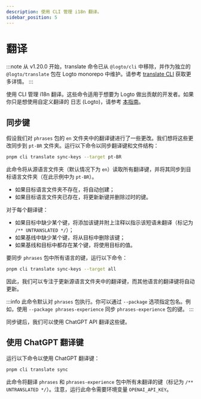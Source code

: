 ```yaml
---
description: 使用 CLI 管理 i18n 翻译。
sidebar_position: 5
---
```


# 翻译

:::note
从 v1.20.0 开始，translate 命令已从 `@logto/cli` 中移除，并作为独立的 `@logto/translate` 包在 Logto monorepo 中维护。请参考 [translate CLI](/logto-oss/translate-cli/) 获取更多详情。
:::

使用 CLI 管理 i18n 翻译。这些命令适用于想要为 Logto 做出贡献的开发者。如果你只是想使用自定义翻译的 日志 (Logto)，请参考 [本指南](/customization/localized-languages/)。

## 同步键

假设我们对 `phrases` 包的 `en` 文件夹中的翻译键进行了一些更改。我们想将这些更改同步到 `pt-BR` 文件夹。运行以下命令以同步翻译键和文件结构：

```bash
pnpm cli translate sync-keys --target pt-BR
```

此命令将从源语言文件夹（默认情况下为 `en`）读取所有翻译键，并将其同步到目标语言文件夹（在此示例中为 `pt-BR`）。

- 如果目标语言文件夹不存在，将自动创建；
- 如果目标语言文件夹已存在，将更新新键并删除过时的键。

对于每个翻译键：

- 如果目标中缺少某个键，将添加该键并附上注释以指示该短语未翻译（标记为 `/** UNTRANSLATED */`）；
- 如果基线中缺少某个键，将从目标中删除该键；
- 如果基线和目标中都存在某个键，将使用目标的值。

要同步 `phrases` 包中所有语言的键，运行以下命令：

```bash
pnpm cli translate sync-keys --target all
```

因此，我们可以专注于更新源语言文件夹中的翻译键，而其他语言的翻译键将自动更新。

:::info
此命令默认对 `phrases` 包执行。你可以通过 `--package` 选项指定包名。例如，使用 `--package phrases-experience` 同步 `phrases-experience` 包的键。
:::

同步键后，我们可以使用 ChatGPT API 翻译这些键。

## 使用 ChatGPT 翻译键

运行以下命令以使用 ChatGPT 翻译键：

```bash
pnpm cli translate sync
```

此命令将翻译 `phrases` 和 `phrases-experience` 包中所有未翻译的键（标记为 `/** UNTRANSLATED */`）。注意，运行此命令需要环境变量 `OPENAI_API_KEY`。
